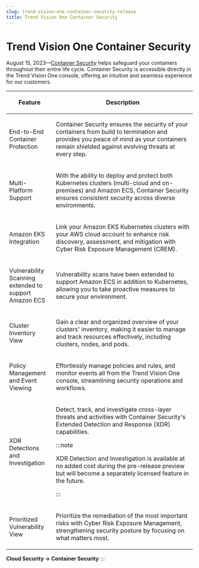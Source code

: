 ```yaml
---
slug: trend-vision-one-container-security-release
title: Trend Vision One Container Security
---
```

# Trend Vision One Container Security

August 15, 2023—[Container Security](container-security.mdx) helps safeguard your containers throughout their entire life cycle. Container Security is accessible directly in the Trend Vision One console, offering an intuitive and seamless experience for our customers.

<table>
<colgroup>
<col style="width: 25%" />
<col style="width: 75%" />
</colgroup>
<thead>
<tr>
<th><p>Feature</p></th>
<th><p>Description</p></th>
</tr>
</thead>
<tbody>
<tr>
<td><p>End-to-End Container Protection</p></td>
<td><p>Container Security ensures the security of your containers from build to termination and provides you peace of mind as your containers remain shielded against evolving threats at every step.</p></td>
</tr>
<tr>
<td><p>Multi-Platform Support</p></td>
<td><p>With the ability to deploy and protect both Kubernetes clusters (multi-cloud and on-premises) and Amazon ECS, Container Security ensures consistent security across diverse environments.</p></td>
</tr>
<tr>
<td><p>Amazon EKS Integration</p></td>
<td><p>Link your Amazon EKS Kubernetes clusters with your AWS cloud account to enhance risk discovery, assessment, and mitigation with Cyber Risk Exposure Management (CREM).</p></td>
</tr>
<tr>
<td><p>Vulnerability Scanning extended to support Amazon ECS</p></td>
<td><p>Vulnerability scans have been extended to support Amazon ECS in addition to Kubernetes, allowing you to take proactive measures to secure your environment.</p></td>
</tr>
<tr>
<td><p>Cluster Inventory View</p></td>
<td><p>Gain a clear and organized overview of your clusters' inventory, making it easier to manage and track resources effectively, including clusters, nodes, and pods.</p></td>
</tr>
<tr>
<td><p>Policy Management and Event Viewing</p></td>
<td><p>Effortlessly manage policies and rules, and monitor events all from the Trend Vision One console, streamlining security operations and workflows.</p></td>
</tr>
<tr>
<td><p>XDR Detections and Investigation</p></td>
<td><p>Detect, track, and investigate cross-layer threats and activities with Container Security's Extended Detection and Response (XDR) capabilities.</p>


:::note

<p>XDR Detection and Investigation is available at no added cost during the pre-release preview but will become a separately licensed feature in the future.</p>


:::

</td>
</tr>
<tr>
<td><p>Prioritized Vulnerability View</p></td>
<td><p>Prioritize the remediation of the most important risks with Cyber Risk Exposure Management, strengthening security posture by focusing on what matters most.</p></td>
</tr>
</tbody>
</table>

**Cloud Security → Container Security**
:::
